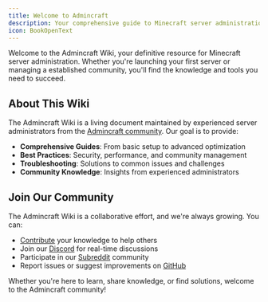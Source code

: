 ```yaml
---
title: Welcome to Admincraft
description: Your comprehensive guide to Minecraft server administration
icon: BookOpenText
---
```


Welcome to the Admincraft Wiki, your definitive resource for Minecraft server administration. Whether you're launching your first server or managing a established community, you'll find the knowledge and tools you need to succeed.

## About This Wiki

The Admincraft Wiki is a living document maintained by experienced server administrators from the [Admincraft community](https://www.reddit.com/r/admincraft/). Our goal is to provide:

- **Comprehensive Guides**: From basic setup to advanced optimization
- **Best Practices**: Security, performance, and community management
- **Troubleshooting**: Solutions to common issues and challenges
- **Community Knowledge**: Insights from experienced administrators


## Join Our Community

The Admincraft Wiki is a collaborative effort, and we're always growing. You can:

- [Contribute](/docs/getting-started/contribution) your knowledge to help others
- Join our [Discord](https://discord.gg/admincraft) for real-time discussions
- Participate in our [Subreddit](https://www.reddit.com/r/admincraft/) community
- Report issues or suggest improvements on [GitHub](https://github.com/admincraft-community/admincraftwiki)

Whether you're here to learn, share knowledge, or find solutions, welcome to the Admincraft community!
